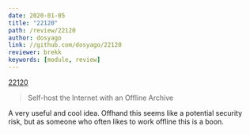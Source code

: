 ```yaml
---
date: 2020-01-05
title: "22120"
path: /review/22120
author: dosyago 
link: //github.com/dosyago/22120
reviewer: brekk
keywords: [module, review]
---
```


[22120](https://github.com/dosyago/22120)

> Self-host the Internet with an Offline Archive

A very useful and cool idea. Offhand this seems like a potential security risk, but as someone who often likes to work offline this is a boon.
